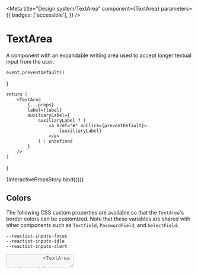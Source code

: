 

<Meta
    title="Design system/TextArea"
    component={TextArea}
    parameters={{
        badges: ['accessible'],
    }}
/>

# TextArea

A component with an expandable writing area used to accept longer textual input from the user.

    event.preventDefault()
}

    return (
        <TextArea
            {...props}
            label={label}
            auxiliaryLabel={
                auxiliaryLabel ? (
                    <a href="#" onClick={preventDefault}>
                        {auxiliaryLabel}
                    </a>
                ) : undefined
            }
        />
    )
}

<Canvas>
    <Story
        name="Interactive props"
        parameters={{
            chromatic: { disableSnapshot: false },
        }}
        argTypes={{
            label: {
                control: { type: 'text' },
                defaultValue: 'User bio',
            },
            value: { table: { disable: true } },
            tone: {
                options: ['neutral', 'success', 'error', 'loading'],
                control: { type: 'inline-radio' },
                defaultValue: 'neutral',
            },
            maxWidth: selectWithNone(
                ['xsmall', 'small', 'medium', 'large', 'xlarge', 'full'],
                'small',
            ),
            variant: {
                options: ['default', 'bordered'],
                control: { type: 'inline-radio' },
                defaultValue: 'default',
            },
            auxiliaryLabel: {
                control: { type: 'text' },
                defaultValue: 'Need help?',
            },
            message: {
                control: { type: 'text' },
                defaultValue:
                    'You’ll have a better experience in our community if others get to know a little bit about you.',
            },
            rows: {
                control: { type: 'number' },
                defaultValue: 2,
            },
            autoExpand: {
                control: { type: 'boolean' },
                defaultValue: false,
            },
            disableResize: {
                control: { type: 'boolean' },
                defaultValue: false,
            },
            placeholder: {
                control: { type: 'text' },
                defaultValue: 'Tell us something about yourself. Don’t be shy.',
            },
            maxLength: {
                control: { type: 'number' },
                defaultValue: null,
            },
            disabled: {
                control: { type: 'boolean' },
                defaultValue: false,
            },
            readOnly: {
                control: { type: 'boolean' },
                defaultValue: false,
            },
        }}
    >
        {InteractivePropsStory.bind({})}
    </Story>
</Canvas>

<ArgsTable of={TextArea} />

## Colors

The following CSS custom properties are available so that the `TextArea`'s border colors can be customized.
Note that these variables are shared with other components such as `Textfield`, `PasswordField`, and `SelectField`.

```
--reactist-inputs-focus
--reactist-inputs-idle
--reactist-inputs-alert
```

<Canvas withToolbar>
    <Story
        name="Message tone"
        parameters={{
            chromatic: { disableSnapshot: false },
        }}
    >
        <Stack space="xxlarge" dividers="secondary">
            <TextArea
                label="Profile bio"
                message="Saving changes…"
                tone="loading"
                disabled
                maxWidth="small"
            />
            <TextArea
                label="Profile bio"
                message="Too short. Don't be shy, tell us a bit more."
                tone="error"
                maxWidth="small"
            />
            <TextArea
                label="Profile bio"
                message="Changes saved successfully!"
                tone="success"
                maxWidth="small"
            />
            <TextArea
                label="Profile bio"
                message="This is the supporting text (helper or error) of the field, provided by the message prop"
                tone="neutral"
                maxWidth="small"
            />
        </Stack>
    </Story>
</Canvas>

<Canvas withToolbar>
    <Story name="Without label">
        <Stack space="xlarge" dividers="secondary">
            <Stack as="label" htmlFor="custom-textarea" space="small">
                <Text size="subtitle">Custom label is up here</Text>
                <Text size="caption" tone="secondary" aria-hidden>
                    <em>(click me to focus the textarea)</em>
                </Text>
            </Stack>
            <TextArea
                label={null}
                id="custom-textarea"
                aria-describedby="custom-description"
                rows={8}
            />
            <Stack space="small" id="custom-description">
                <Text size="body">Custom description is down here</Text>
                <Text size="caption" tone="secondary" aria-hidden>
                    <em>(inspect the textarea accessibility properties if you are curious)</em>
                </Text>
            </Stack>
        </Stack>
    </Story>
</Canvas>

    const [value, setValue] = React.useState('')
    return (
        <Box maxWidth="small">
            <TextArea
                label="Type something"
                autoExpand
                value={value}
                onChange={(event) => setValue(event.target.value)}
                rows={1}
                onKeyDown={(event) => {
                    if (event.key === 'Enter') {
                        event.preventDefault()
                        setValue('') // Clear the input programmatically
                    }
                }}
            />
        </Box>
    )
}

<Canvas>
    <Story
        name="Auto expand"
        argTypes={{
            label: { control: false },
            tone: {
                options: ['neutral', 'success', 'error', 'loading'],
                control: { type: 'inline-radio' },
                defaultValue: 'neutral',
            },
            maxWidth: selectWithNone(
                ['xsmall', 'small', 'medium', 'large', 'xlarge', 'full'],
                'small',
            ),
            variant: {
                options: ['default', 'bordered'],
                control: { type: 'inline-radio' },
                defaultValue: 'default',
            },
            auxiliaryLabel: { control: false },
            rows: {
                control: { type: 'number' },
            },
            message: {
                control: { type: 'text' },
                defaultValue: '',
            },
            rows: {
                control: { type: 'number' },
                defaultValue: 2,
            },
            autoExpand: {
                control: { type: 'boolean' },
                defaultValue: false,
            },
            placeholder: {
                control: { type: 'text' },
                defaultValue: '',
            },
            disabled: {
                control: { type: 'boolean' },
                defaultValue: false,
            },
        }}
    >
        {AutoExpandStory.bind({})}
    </Story>
</Canvas>

    const initialValue =
        'This is some text that takes up multiple lines. It should cause the textarea to render initially as large as needed to fit this text, even if its initial rows are not enough.'
    const [value, setValue] = React.useState(initialValue)
    return (
        <Stack space="xxlarge" dividers="secondary" maxWidth="medium">
            <TextArea
                {...props}
                label="What do you want to accomplish?"
                auxiliaryLabel={
                    <Text tone="secondary" size="caption">
                        {value.length}
                    </Text>
                }
                message="Write as much or as little as you want. The input area will auto-expand to fit what you've typed."
                value={value}
                onChange={(event) => setValue(event.target.value)}
                rows={1}
                autoExpand
            />
            <TextArea
                {...props}
                label="What do you want to accomplish?"
                message="Write as much or as little as you want. The input area will auto-expand to fit what you've typed."
                defaultValue={initialValue}
                rows={1}
                autoExpand
            />
        </Stack>
    )
}

<Canvas>
    <Story
        name="Auto expand with initial value"
        argTypes={{
            label: { control: false },
            tone: {
                options: ['neutral', 'success', 'error', 'loading'],
                control: { type: 'inline-radio' },
                defaultValue: 'neutral',
            },
            maxWidth: selectWithNone(
                ['xsmall', 'small', 'medium', 'large', 'xlarge', 'full'],
                'small',
            ),
            variant: {
                options: ['default', 'bordered'],
                control: { type: 'inline-radio' },
                defaultValue: 'default',
            },
            auxiliaryLabel: { control: false },
            rows: {
                control: { type: 'number' },
            },
            message: {
                control: { type: 'text' },
                defaultValue: '',
            },
            rows: {
                control: { type: 'number' },
                defaultValue: 2,
            },
            autoExpand: {
                control: { type: 'boolean' },
                defaultValue: false,
            },
            disableResize: {
                control: { type: 'boolean' },
                defaultValue: false,
            },
            placeholder: {
                control: { type: 'text' },
                defaultValue: '',
            },
            disabled: {
                control: { type: 'boolean' },
                defaultValue: false,
            },
            readOnly: {
                control: { type: 'boolean' },
                defaultValue: false,
            },
        }}
    >
        {AutoExpandWithInitialValueStory.bind({})}
    </Story>
</Canvas>
